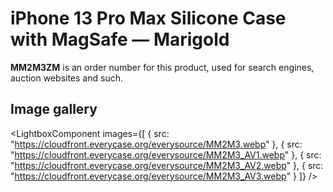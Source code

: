 
# iPhone 13 Pro Max Silicone Case with MagSafe — Marigold

<Callout type='info' emoji='👉🏻'>**MM2M3ZM** is an order number for this product, used for search engines, auction websites and such.</Callout>

## Image gallery

<LightboxComponent
    images={[
      {
        src: "https://cloudfront.everycase.org/everysource/MM2M3.webp"
      },
      {
        src: "https://cloudfront.everycase.org/everysource/MM2M3_AV1.webp"
      },
      {
        src: "https://cloudfront.everycase.org/everysource/MM2M3_AV2.webp"
      },
      {
        src: "https://cloudfront.everycase.org/everysource/MM2M3_AV3.webp"
      }
    ]}
  />
